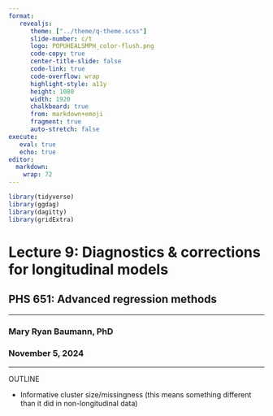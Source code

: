 ```yaml
---
format: 
   revealjs:
      theme: ["../theme/q-theme.scss"]
      slide-number: c/t
      logo: POPUHEALSMPH_color-flush.png
      code-copy: true
      center-title-slide: false
      code-link: true
      code-overflow: wrap
      highlight-style: a11y
      height: 1080
      width: 1920
      chalkboard: true
      from: markdown+emoji
      fragment: true
      auto-stretch: false
execute: 
   eval: true
   echo: true
editor: 
  markdown: 
    wrap: 72
---
```


```r
library(tidyverse)
library(ggdag)
library(dagitty)
library(gridExtra)
```

<h1>Lecture 9: Diagnostics & corrections for longitudinal models</h1>

<h2>PHS 651: Advanced regression methods</h2>

<hr>

<h3>Mary Ryan Baumann, PhD</h3>

<h3>November 5, 2024</h3>

---

OUTLINE

- Informative cluster size/missingness (this means something different than it did in non-longitudinal data)